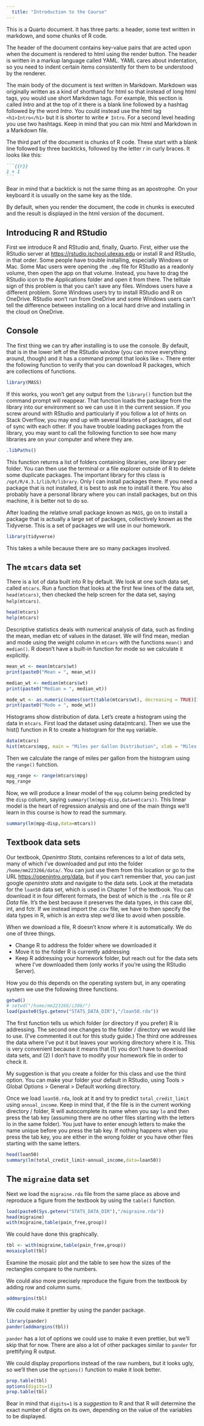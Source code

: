 ```yaml
---
  title: "Introduction to the Course"
---
```

  
  This is a Quarto document. It has three parts: a header, some text written in markdown, and some chunks of R code.

The header of the document contains key-value pairs that are acted upon when the document is rendered to html using the render button. The header is written in a markup language called YAML. YAML cares about indentation, so you need to indent certain items consistently for them to be understood by the renderer.

The main body of the document is text written in Markdown. Markdown was originally written as a kind of shorthand for html so that instead of long html tags, you would use short Markdown tags. For example, this section is called *Intro* and at the top of it there is a blank line followed by a hashtag followed by the word *Intro*. You could instead use the html tag `<h1>Intro</h1>` but it is shorter to write `# Intro`. For a second level heading you use two hashtags. Keep in mind that you can mix html and Markdown in a Markdown file.

The third part of the document is chunks of R code. These start with a blank line followed by three backticks, followed by the letter *r* in curly braces. It looks like this:
  
  ````markdown
```{{r}}
1 + 1
```
````

Bear in mind that a backtick is not the same thing as an apostrophe. On your keyboard it is usually on the same key as the tilde.

By default, when you render the document, the code in chunks is executed and the result is displayed in the html version of the document.

## Introducing R and RStudio
First we introduce R and RStudio and, finally, Quarto. First, either use the RStudio server at
[https://rstudio.ischool.utexas.edu](https://rstudio.ischool.utexas.edu) or
install R and RStudio, in that order. Some people have trouble installing, especially Windows or Mac. Some Mac users were opening the `.dmg` file for RStudio as a readonly volume, then open the app on that volume. Instead, you have to drag the RStudio icon to the Applications folder and open it from there. The telltale sign of this problem is that you can't save any files. Windows users have a different problem. Some Windows users try to install RStudio and R on OneDrive. RStudio won't run from OneDrive and some Windows users can't tell the difference between installing on a local hard drive and installing in the cloud on OneDrive.

## Console
The first thing we can try after installing is to use the console. By default, that is in the lower left of the RStudio window (you can move everything around, though) and it has a command prompt that looks like `>`. There enter the following function to verify that you can download R packages, which are collections of functions.

```r
library(MASS)
```

If this works, you won't get any output from the `library()` function but the command prompt will reappear. That function loads the package from the library into our environment so we can use it in the current session. If you screw around with RStudio and particularly if you follow a lot of hints on Stack Overflow, you may end up with several libraries of packages, all out of sync with each other. If you have trouble loading packages from the library, you may want to call the following function to see how many libraries are on your computer and where they are.

```r
.libPaths()
```

This function returns a list of folders containing libraries, one library per folder. You can then use the terminal or a file explorer outside of R to delete some duplicate packages. The important library for this class is `/opt/R/4.3.1/lib/R/library`. Only I can install packages there. If you need a package that is not installed, it is best to ask me to install it there. You also probably have a personal library where you can install packages, but on this machine, it is better not to do so.

After loading the relative small package known as `MASS`, go on to install a package that is actually a large set of packages, collectively known as the Tidyverse. This is a set of packages we will use in our homework.

```r
library(tidyverse)
```

This takes a while because there are so many packages involved.

## The `mtcars` data set
There is a lot of data built into R by default. We look at one such data set, called `mtcars`. Run a function that looks at the first few lines of the data set, `head(mtcars)`, then checked the help screen for the data set, saying `help(mtcars)`.

```r
head(mtcars)
help(mtcars)
```

Descriptive statistics deals with numerical analysis of data, such as finding the mean, median etc of values in the dataset. We will find mean, median and mode using the weight column in `mtcars` with the functions `mean()` and `median()`. R doesn't have a built-in function for mode so we calculate it explicitly. 

```r
mean_wt <- mean(mtcars$wt)
print(paste0("Mean = ", mean_wt))
```

```r
median_wt <- median(mtcars$wt)
print(paste0("Median = ", median_wt))
```

```r
mode_wt <- as.numeric(names(sort(table(mtcars$wt), decreasing = TRUE)[1]))
print(paste0("Mode = ", mode_wt))
```

Histograms show distribution of data. Let's create a histogram using the data in `mtcars`. First load the dataset using data(mtcars). Then we use the hist() function in R to create a histogram for the `mpg` variable.

```r
data(mtcars)
hist(mtcars$mpg, main = "Miles per Gallon Distribution", xlab = "Miles per Gallon", ylab = "Frequency")
```

Then we calculate the range of miles per gallon from the histogram using the `range()` function. 

```r
mpg_range <- range(mtcars$mpg)
mpg_range
```

Now, we will produce a linear model of the `mpg` column being predicted by the `disp` column, saying `summary(lm(mpg~disp,data=mtcars))`. This linear model is the heart of regression analysis and one of the main things we'll learn in this course is how to read the summary.


```r
summary(lm(mpg~disp,data=mtcars))
```

## Textbook data sets
Our textbook, *Openintro Stats*, contains references to a lot of data sets, many of which I've downloaded and put into the folder `/home/mm223266/data/`. You can just use them from this location or go to the URL [https://openintro.org/data](https://openintro.org/data), but if you can't remember that, you can just google *openintro stats* and navigate to the data sets. Look at the metadata for the `loan50` data set, which is used in Chapter 1 of the textbook. You can download it in four different formats, the best of which is the `.rda` file or *R Data* file. It's the best because it preserves the data types, in this case dbl, int, and fctr. If we instead import the .csv file, we have to then specify the data types in R, which is an extra step we'd like to avoid when possible.

When we download a file, R doesn't know where it is automatically. We do one of three things.

- Change R to address the folder where we downloaded it
- Move it to the folder R is currently addressing
- [Keep R addressing your homework folder, but reach out for the data sets where I've downloaded them (only works if you're using the RStudio Server).]{.weekn}

How you do this depends on the operating system but, in any operating system we use the following three functions.

```r
getwd()
# setwd("/home/mm223266/i306/")
load(paste0(Sys.getenv("STATS_DATA_DIR"),"/loan50.rda"))
```

The first function tells us which folder (or directory if you prefer) R is addressing. The second one changes to the folder / directory we would like to use. (I've commented it out for this study guide.) The third one addresses the data where I've put it but leaves your working directory where it is. This is very convenient because it means that (1) you don't have to download data sets, and (2) I don't have to modify your homework file in order to check it.

My suggestion is that you create a folder for this class and use the third option. You can make your folder your default in RStudio, using Tools > Global Options > General > Default working directory.

Once we load `loan50.rda`, look at it and try to predict `total_credit_limit` using `annual_income`. Keep in mind that, if the file is in the current working directory / folder, R will autocomplete its name when you say `lo` and then press the tab key (assuming there are no other files starting with the letters lo in the same folder). You just have to enter enough letters to make the name unique before you press the tab key. If nothing happens when you press the tab key, you are either in the wrong folder or you have other files starting with the same letters.

```r
head(loan50)
summary(lm(total_credit_limit~annual_income,data=loan50))
```

## The `migraine` data set
Next we load the `migraine.rda` file from the same place as above and reproduce a figure from the textbook by using the `table()` function.

```r
load(paste0(Sys.getenv("STATS_DATA_DIR"),"/migraine.rda"))
head(migraine)
with(migraine,table(pain_free,group))
```

We could have done this graphically.

```r
tbl <- with(migraine,table(pain_free,group))
mosaicplot(tbl)
```

Examine the mosaic plot and the table to see how the sizes of the rectangles compare to the numbers.

We could also more precisely reproduce the figure from the textbook by adding row and column sums.

```r
addmargins(tbl)
```

We could make it prettier by using the pander package.

```r
library(pander)
pander(addmargins(tbl))
```

`pander` has a lot of options we could use to make it even prettier, but we'll skip that for now. There are also a lot of other packages similar to `pander` for prettifying R output.

We could display proportions instead of the raw numbers, but it looks ugly, so we'll then use the `options()` function to make it look better.

```r
prop.table(tbl)
options(digits=1)
prop.table(tbl)
```

Bear in mind that `digits=1` is a *suggestion* to R and that R will determine the exact number of digits on its own, depending on the value of the variables to be displayed.

